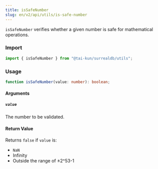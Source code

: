 ```yaml
---
title: isSafeNumber
slug: en/v2/api/utils/is-safe-number
---
```


`isSafeNumber` verifies whether a given number is safe for mathematical operations.

### Import

```ts
import { isSafeNumber } from "@tai-kun/surrealdb/utils";
```

### Usage

```ts
function isSafeNumber(value: number): boolean;
```

#### Arguments

##### `value`

The number to be validated.

#### Return Value

Returns `false` if `value` is:

- `NaN`
- Infinity
- Outside the range of ±2^53-1
